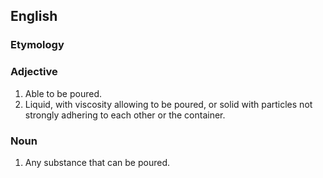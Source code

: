 ==English==

===Etymology===
{{suffix|en|pour|able}}

===Adjective===
{{en-adj}}

# Able to be poured.
# Liquid, with viscosity allowing to be poured, or solid with particles not strongly adhering to each other or the container.

===Noun===
{{en-noun}}

# Any substance that can be poured.